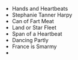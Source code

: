 - Hands and Heartbeats
- Stephanie Tanner Harpy
- Can of Fart Meat
- Land or Star Fleet
- Span of a Heartbeat
- Dancing Partly
- France is Smarmy
-
